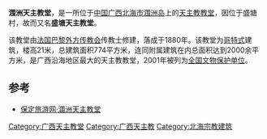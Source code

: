 {{文物保护单位
| 级别 = 全国
| 名称 = 北海近代建筑<br /><span style="font-size:smaller;">涠洲天主教堂</span>
| 图片 = [[File:Church_of_shengtang_village_Weizhou_Island.jpg|180px]]<br><small>涠洲岛盛塘村天主教堂</small>
| 编号 = 5-504
| 分类 = 近现代重要史迹及代表性建筑
| 时代 = [[近代|近代]]
| 所在 = [[广西壮族自治区|广西壮族自治区]][[北海市|北海市]]
| 登录 = 2006年
| Cat = 广西全国重点文物保护单位
}}

'''涠洲天主教堂'''，是一所位于[[中国|中国]][[广西|广西]][[北海市|北海市]][[涠洲岛|涠洲岛]]上的[[天主教|天主教]][[教堂|教堂]]，因位于盛塘村，故而又名'''盛塘天主教堂'''。

该教堂由[[法国|法国]][[巴黎外方传教会|巴黎外方传教会]]传教士修建，落成于1880年。该教堂为[[哥特式|哥特式]]建筑，楼高21米，总建筑面积774平方米，连同附属建筑在内总面积达到2000余平方米，是广西沿海地区最大的天主教教堂，2001年被列为[[全国文物保护单位|全国文物保护单位]]。

==参考==
*[http://www.bd365.net/travel/aread.asp?id=1109 保定旅游网·涠洲天主教堂]{{dead link|date=2018年3月 |bot=InternetArchiveBot |fix-attempted=yes }}

[[Category:广西天主教堂|Category:广西天主教堂]]
[[Category:广西天主教|Category:广西天主教]]
[[Category:北海宗教建筑|Category:北海宗教建筑]]